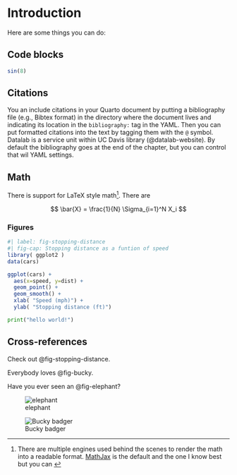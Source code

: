 # Introduction
Here are some things you can do:

## Code blocks

```r
sin(8)
```

## Citations
You an include citations in your Quarto document by putting a bibliography file (e.g., Bibtex format) in the directory where the document lives and indicating its location in the `bibliography:` tag in the YAML. Then you can put formatted citations into the text by tagging them with the `@` symbol. Datalab is a service unit within UC Davis library (@datalab-website). By default the bibliography goes at the end of the chapter, but you can control that wil YAML settings.

## Math
There is support for LaTeX style math^[There are multiple engines used behind the scenes to render the math into a readable format. [MathJax](https://mathjax.org) is the default and the one I know best but you can ]. There are 

$$
\bar{X} = \frac{1}{N} \Sigma_{i=1}^N X_i
$$

### Figures
```r
#| label: fig-stopping-distance
#| fig-cap: Stopping distance as a funtion of speed
library( ggplot2 )
data(cars)

ggplot(cars) +
  aes(x=speed, y=dist) +
  geom_point() +
  geom_smooth() +
  xlab( "Speed (mph)") +
  ylab( "Stopping distance (ft)")
```

```python
print("hello world!")
```

## Cross-references
Check out @fig-stopping-distance.

Everybody loves @fig-bucky.

Have you ever seen an @fig-elephant?

![elephant](elephant.jpg){#fig-elephant}

![Bucky badger](bucky.png){#fig-bucky}

